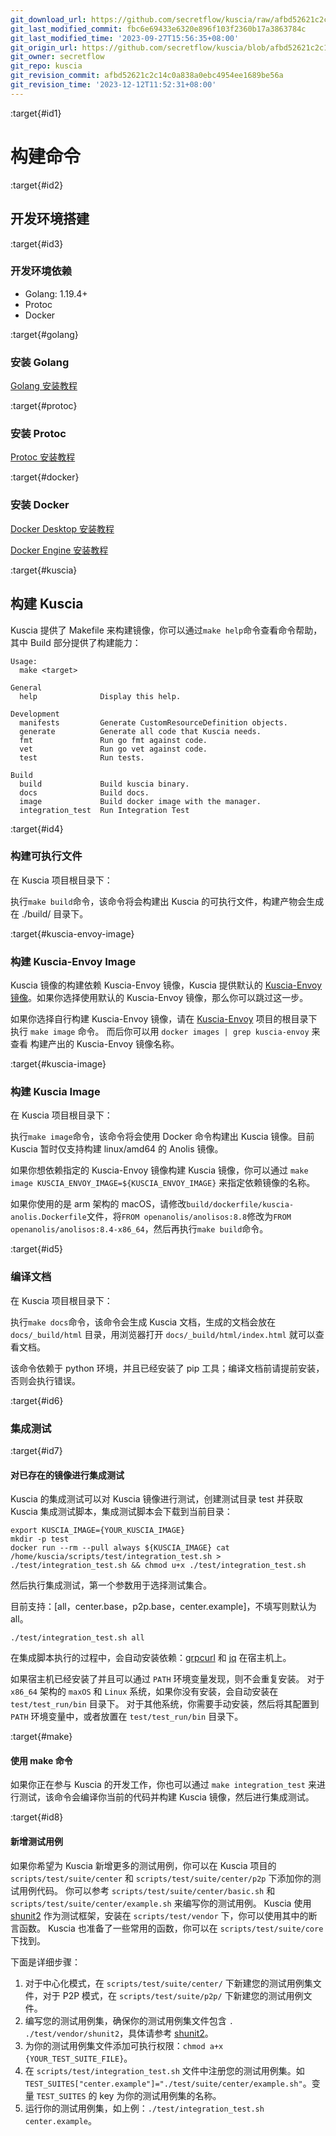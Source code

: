 ```yaml
---
git_download_url: https://github.com/secretflow/kuscia/raw/afbd52621c2c14c0a838a0ebc4954ee1689be56a/docs/development/build_kuscia_cn.md
git_last_modified_commit: fbc6e69433e6320e896f103f2360b17a3863784c
git_last_modified_time: '2023-09-27T15:56:35+08:00'
git_origin_url: https://github.com/secretflow/kuscia/blob/afbd52621c2c14c0a838a0ebc4954ee1689be56a/docs/development/build_kuscia_cn.md
git_owner: secretflow
git_repo: kuscia
git_revision_commit: afbd52621c2c14c0a838a0ebc4954ee1689be56a
git_revision_time: '2023-12-12T11:52:31+08:00'
---
```


:target{#id1}

# 构建命令

:target{#id2}

## 开发环境搭建

:target{#id3}

### 开发环境依赖

- Golang: 1.19.4+
- Protoc
- Docker

:target{#golang}

### 安装 Golang

[Golang 安装教程](https://go.dev/doc/install)

:target{#protoc}

### 安装 Protoc

[Protoc 安装教程](https://github.com/protocolbuffers/protobuf)

:target{#docker}

### 安装 Docker

[Docker Desktop 安装教程](https://docs.docker.com/desktop/)

[Docker Engine 安装教程](https://docs.docker.com/engine/install/)

:target{#kuscia}

## 构建 Kuscia

Kuscia 提供了 Makefile 来构建镜像，你可以通过`make help`命令查看命令帮助，其中 Build 部分提供了构建能力：

```shell
Usage:
  make <target>

General
  help              Display this help.

Development
  manifests         Generate CustomResourceDefinition objects.
  generate          Generate all code that Kuscia needs.
  fmt               Run go fmt against code.
  vet               Run go vet against code.
  test              Run tests.

Build
  build             Build kuscia binary.
  docs              Build docs.
  image             Build docker image with the manager.
  integration_test  Run Integration Test
```

:target{#id4}

### 构建可执行文件

在 Kuscia 项目根目录下：

执行`make build`命令，该命令将会构建出 Kuscia 的可执行文件，构建产物会生成在 ./build/ 目录下。

:target{#kuscia-envoy-image}

### 构建 Kuscia-Envoy Image

Kuscia 镜像的构建依赖 Kuscia-Envoy 镜像，Kuscia 提供默认的 [Kuscia-Envoy 镜像](https://hub.docker.com/r/secretflow/kuscia-envoy/tags)。如果你选择使用默认的 Kuscia-Envoy 镜像，那么你可以跳过这一步。

如果你选择自行构建 Kuscia-Envoy 镜像，请在 [Kuscia-Envoy](https://github.com/secretflow/kuscia-envoy) 项目的根目录下执行 `make image` 命令。 而后你可以用 `docker images | grep kuscia-envoy` 来查看
构建产出的 Kuscia-Envoy 镜像名称。

:target{#kuscia-image}

### 构建 Kuscia Image

在 Kuscia 项目根目录下：

执行`make image`命令，该命令将会使用 Docker 命令构建出 Kuscia 镜像。目前 Kuscia 暂时仅支持构建 linux/amd64 的 Anolis 镜像。

如果你想依赖指定的 Kuscia-Envoy 镜像构建 Kuscia 镜像，你可以通过 `make image KUSCIA_ENVOY_IMAGE=${KUSCIA_ENVOY_IMAGE}` 来指定依赖镜像的名称。

如果你使用的是 arm 架构的 macOS，请修改`build/dockerfile/kuscia-anolis.Dockerfile`文件，将`FROM openanolis/anolisos:8.8`修改为`FROM openanolis/anolisos:8.4-x86_64`，然后再执行`make build`命令。

:target{#id5}

### 编译文档

在 Kuscia 项目根目录下：

执行`make docs`命令，该命令会生成 Kuscia 文档，生成的文档会放在 `docs/_build/html` 目录，用浏览器打开 `docs/_build/html/index.html` 就可以查看文档。

该命令依赖于 python 环境，并且已经安装了 pip 工具；编译文档前请提前安装，否则会执行错误。

:target{#id6}

### 集成测试

:target{#id7}

#### 对已存在的镜像进行集成测试

Kuscia 的集成测试可以对 Kuscia 镜像进行测试，创建测试目录 test 并获取 Kuscia 集成测试脚本，集成测试脚本会下载到当前目录：

```shell
export KUSCIA_IMAGE={YOUR_KUSCIA_IMAGE}
mkdir -p test
docker run --rm --pull always ${KUSCIA_IMAGE} cat /home/kuscia/scripts/test/integration_test.sh > ./test/integration_test.sh && chmod u+x ./test/integration_test.sh
```

然后执行集成测试，第一个参数用于选择测试集合。

目前支持：\[all，center.base，p2p.base，center.example]，不填写则默认为 all。

```shell
./test/integration_test.sh all
```

在集成脚本执行的过程中，会自动安装依赖：[grpcurl](https://github.com/fullstorydev/grpcurl/releases) 和 [jq](https://jqlang.github.io/jq/download/) 在宿主机上。

如果宿主机已经安装了并且可以通过 `PATH` 环境变量发现，则不会重复安装。 对于 `x86_64` 架构的 `maxOS` 和 `Linux` 系统，如果你没有安装，会自动安装在 `test/test_run/bin` 目录下。
对于其他系统，你需要手动安装，然后将其配置到 `PATH` 环境变量中，或者放置在 `test/test_run/bin` 目录下。

:target{#make}

#### 使用 make 命令

如果你正在参与 Kuscia 的开发工作，你也可以通过 `make integration_test` 来进行测试，该命令会编译你当前的代码并构建 Kuscia 镜像，然后进行集成测试。

:target{#id8}

#### 新增测试用例

如果你希望为 Kuscia 新增更多的测试用例，你可以在 Kuscia 项目的 `scripts/test/suite/center` 和 `scripts/test/suite/center/p2p` 下添加你的测试用例代码。
你可以参考 `scripts/test/suite/center/basic.sh` 和 `scripts/test/suite/center/example.sh` 来编写你的测试用例。
Kuscia 使用 [shunit2](https://github.com/kward/shunit2) 作为测试框架，安装在 `scripts/test/vendor` 下，你可以使用其中的断言函数。
Kuscia 也准备了一些常用的函数，你可以在 `scripts/test/suite/core` 下找到。

下面是详细步骤：

1. 对于中心化模式，在 `scripts/test/suite/center/` 下新建您的测试用例集文件，对于 P2P 模式，在 `scripts/test/suite/p2p/` 下新建您的测试用例文件。
2. 编写您的测试用例集，确保你的测试用例集文件包含 `. ./test/vendor/shunit2`，具体请参考 [shunit2](https://github.com/kward/shunit2)。
3. 为你的测试用例集文件添加可执行权限：`chmod a+x {YOUR_TEST_SUITE_FILE}`。
4. 在 `scripts/test/integration_test.sh` 文件中注册您的测试用例集。如 `TEST_SUITES["center.example"]="./test/suite/center/example.sh"`。变量 `TEST_SUITES` 的 key 为你的测试用例集的名称。
5. 运行你的测试用例集，如上例：`./test/integration_test.sh center.example`。
